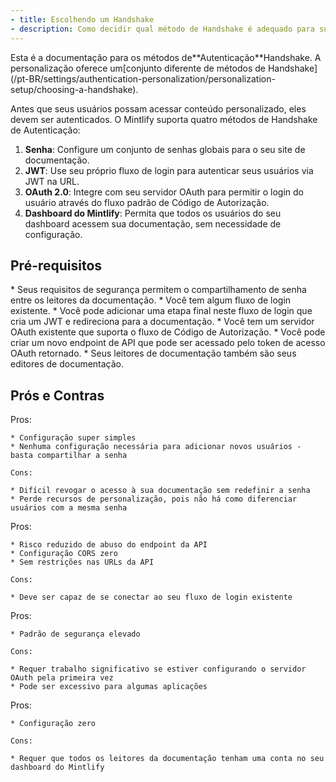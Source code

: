 ```yaml
---
- title: Escolhendo um Handshake
- description: Como decidir qual método de Handshake é adequado para sua documentação
---
```


<Info>
  Esta é a documentação para os métodos de**Autenticação**Handshake. A personalização oferece um[conjunto diferente de métodos de Handshake](/pt-BR/settings/authentication-personalization/personalization-setup/choosing-a-handshake).
</Info>

Antes que seus usuários possam acessar conteúdo personalizado, eles devem ser autenticados. O Mintlify suporta quatro métodos de Handshake de Autenticação:

1. **Senha**: Configure um conjunto de senhas globais para o seu site de documentação.
2. **JWT**: Use seu próprio fluxo de login para autenticar seus usuários via JWT na URL.
3. **OAuth 2.0**: Integre com seu servidor OAuth para permitir o login do usuário através do fluxo padrão de Código de Autorização.
4. **Dashboard do Mintlify**: Permita que todos os usuários do seu dashboard acessem sua documentação, sem necessidade de configuração.

## Pré-requisitos

<Tabs>
  <Tab title="Senha">
    * Seus requisitos de segurança permitem o compartilhamento de senha entre os leitores da documentação.
  </Tab>

  <Tab title="JWT">
    * Você tem algum fluxo de login existente.
    * Você pode adicionar uma etapa final neste fluxo de login que cria um JWT e redireciona para a documentação.
  </Tab>

  <Tab title="OAuth 2.0">
    * Você tem um servidor OAuth existente que suporta o fluxo de Código de Autorização.
    * Você pode criar um novo endpoint de API que pode ser acessado pelo token de acesso OAuth retornado.
  </Tab>

  <Tab title="Dashboard do Mintlify">
    * Seus leitores de documentação também são seus editores de documentação.
  </Tab>
</Tabs>

## Prós e Contras

<Tabs>
  <Tab title="Senha">
    Pros:

    * Configuração super simples
    * Nenhuma configuração necessária para adicionar novos usuários - basta compartilhar a senha

    Cons:

    * Difícil revogar o acesso à sua documentação sem redefinir a senha
    * Perde recursos de personalização, pois não há como diferenciar usuários com a mesma senha
  </Tab>

  <Tab title="JWT">
    Pros:

    * Risco reduzido de abuso do endpoint da API
    * Configuração CORS zero
    * Sem restrições nas URLs da API

    Cons:

    * Deve ser capaz de se conectar ao seu fluxo de login existente
  </Tab>

  <Tab title="OAuth 2.0">
    Pros:

    * Padrão de segurança elevado

    Cons:

    * Requer trabalho significativo se estiver configurando o servidor OAuth pela primeira vez
    * Pode ser excessivo para algumas aplicações
  </Tab>

  <Tab title="Dashboard do Mintlify">
    Pros:

    * Configuração zero

    Cons:

    * Requer que todos os leitores da documentação tenham uma conta no seu dashboard do Mintlify
  </Tab>
</Tabs>
